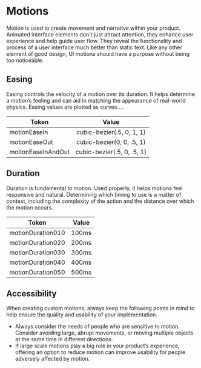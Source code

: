 

# Motions

Motion is used to create movement and narrative within your product. Animated interface elements don't just attract attention, they enhance user experience and help guide user flow.
They reveal the functionality and process of a user interface much better than static text. Like any other element of good design, UI motions should have a purpose without being too noticeable.

## Easing

Easing controls the velocity of a motion over its duration. It helps determine a motion’s feeling and can aid in matching the appearance of real-world physics. Easing values are plotted as curves…..

| Token              |           Value            |
| ------------------ | :------------------------: |
| motionEaseIn       | cubic-bezier(.5, 0, 1, 1)  |
| motionEaseOut      | cubic-bezier(0, 0, .5, 1)  |
| motionEaseInAndOut | cubic-bezier(.5, 0, .5, 1) |

## Duration

Duration is fundamental to motion. Used properly, it helps motions feel responsive and natural.
Determining which timing to use is a matter of context, including the complexity of the action and the distance over which the motion occurs.

| Token             | Value |
| ----------------- | :---: |
| motionDuration010 | 100ms |
| motionDuration020 | 200ms |
| motionDuration030 | 300ms |
| motionDuration040 | 400ms |
| motionDuration050 | 500ms |

## Accessibility

When creating custom motions, always keep the following points in mind to help ensure the quality and usability of your implementation.

- Always consider the needs of people who are sensitive to motion. Consider avoiding large, abrupt movements, or moving multiple objects at the same time in different directions.
- If large scale motions play a big role in your product’s experience, offering an option to reduce motion can improve usability for people adversely affected by motion.
